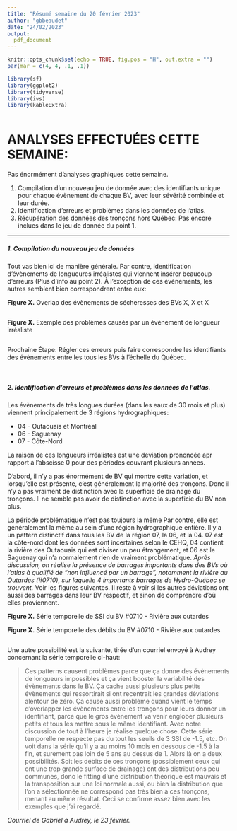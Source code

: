 ```yaml
---
title: "Résumé semaine du 20 février 2023"
author: "gbbeaudet"
date: "24/02/2023"
output:
  pdf_document
---
```

\newpage
```r
knitr::opts_chunk$set(echo = TRUE, fig.pos = "H", out.extra = "")
par(mar = c(4, 4, .1, .1))
```

```r
library(sf)
library(ggplot2)
library(tidyverse)
library(ivs)
library(kableExtra)
```

```r

```

# ANALYSES EFFECTUÉES CETTE SEMAINE:

Pas énormément d'analyses graphiques cette semaine.

1. Compilation d'un nouveau jeu de donnée avec des identifiants unique pour chaque évènement de chaque BV, avec leur sévérité combinée et leur durée.
2. Identification d'erreurs et problèmes dans les données de l'atlas.
3. Récupération des données des tronçons hors Québec: Pas encore inclues dans le jeu de donnée du point 1.

________________________________________________________________________________________________________________________

##### 1. Compilation du nouveau jeu de données

Tout vas bien ici de manière générale. Par contre, identification d'évènements de longueures irréalistes qui viennent insérer beaucoup d'erreurs (Plus d'info au point 2). À l'exception de ces évènements, les autres semblent bien correspondrent entre eux:

**Figure X.** Overlap des évènements  de sécheresses des BVs X, X et X

```r

```

**Figure X.** Exemple des problèmes causés par un évènement de longueur irréaliste

```r

```


Prochaine Étape: Régler ces erreurs puis faire correspondre les identifiants des évènements entre les tous les BVs à l'échelle du Québec.

\

##### 2. Identification d'erreurs et problèmes dans les données de l'atlas.

Les évènements de très longues durées (dans les eaux de 30 mois et plus) viennent principalement de 3 régions hydrographiques:

* 04 - Outaouais et Montréal
* 06 - Saguenay
* 07 - Côte-Nord

La raison de ces longueurs irréalistes est une déviation prononcée apr rapport à l'abscisse 0 pour des périodes couvrant plusieurs années.

D’abord, il n’y a pas énormément de BV qui montre cette variation, et lorsqu’elle est présente, c’est généralement la majorité des tronçons. Donc il n’y a pas vraiment de distinction avec la superficie de drainage du tronçons. Il ne semble pas avoir de distinction avec la superficie du BV non plus.

La période problématique n’est pas toujours la même Par contre, elle est généralement la même au sein d’une région hydrographique entière. Il y a un pattern distinctif dans tous les BV de la région 07, la 06, et la 04. 07 est la côte-nord dont les données sont incertaines selon le CEHQ, 04 contient la rivière des Outaouais qui est diviser un peu étrangement, et 06 est le Saguenay qui n’a normalement rien de vraiment problématique. *Après discussion, on réalise la présence de barrages importants dans des BVs où l'atlas à qualifié de "non influencé par un barrage", notamment la rivière au Outardes (#0710), sur laquelle 4 importants barrages de Hydro-Québec se trouvent.* Voir les figures suivantes. Il reste à voir si les autres déviations ont aussi des barrages dans leur BV respectif, et sinon de comprendre d'où elles proviennent.

**Figure X.** Série temporelle de SSI du BV #0710 - Rivière aux outardes

**Figure X.** Série temporelle des débits du BV #0710 - Rivière aux outardes

```r

```


Une autre possibilité est la suivante, tirée d'un courriel envoyé à Audrey concernant la série temporelle ci-haut:

> Ces patterns causent problèmes parce que ça donne des évènements de longueurs impossibles et ça vient booster la variabilité des évènements dans le BV. Ça cache aussi plusieurs plus petits évènements qui ressortirait si ont recentrait les grandes déviations alentour de zéro. Ça cause aussi problème quand vient le temps d’overlapper les évènements entre les tronçons pour leurs donner un identifiant, parce que le gros évènement va venir englober plusieurs petits et tous les mettre sous le même identifiant.
  Avec notre discussion de tout à l’heure je réalise quelque chose. Cette série temporelle ne respecte pas du tout les seuils de 3 SSI de -1.5, etc. On voit dans la série qu’il y a au moins 10 mois en dessous de -1.5 à la fin, et surement pas loin de 5 ans au dessus de 1. Alors là on a deux possibilités. Soit les débits de ces tronçons (possiblement ceux qui ont une trop grande surface de drainage) ont des distributions peu communes, donc le fitting d’une distribution théorique est mauvais et la transposition sur une loi normale aussi, ou bien la distribution que l’on a sélectionnée ne correspond pas très bien à ces tronçons, menant au même résultat. Ceci se confirme assez bien avec les exemples que j’ai regardé. 

*Courriel de Gabriel à Audrey, le 23 février.*


